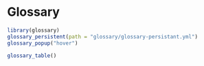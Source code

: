 # Glossary

```r
library(glossary) 
glossary_persistent(path = "glossary/glossary-persistant.yml")
glossary_popup("hover")
```

```r
glossary_table()
```
